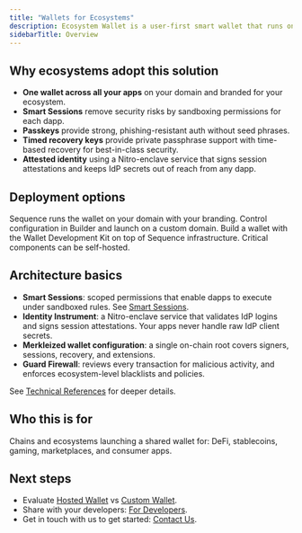 ```yaml
---
title: "Wallets for Ecosystems"
description: Ecosystem Wallet is a user-first smart wallet that runs on your domain and serves all your dapps. It combines passkeys, Smart Sessions, and a merkleized wallet configuration to deliver higher security with less friction.
sidebarTitle: Overview
---
```


## Why ecosystems adopt this solution

- **One wallet across all your apps** on your domain and branded for your ecosystem.
- **Smart Sessions** remove security risks by sandboxing permissions for each dapp.
- **Passkeys** provide strong, phishing-resistant auth without seed phrases.
- **Timed recovery keys** provide private passphrase support with time-based recovery for best-in-class security.
- **Attested identity** using a Nitro-enclave service that signs session attestations and keeps IdP secrets out of reach from any dapp.

## Deployment options

<CardGroup>
  <Card title="Hosted Wallet" href="/solutions/wallets/ecosystems/hosted-wallet">
    Sequence runs the wallet on your domain with your branding. Control configuration in Builder and launch on a custom domain.
  </Card>
  <Card title="Custom Wallet" href="/solutions/wallets/ecosystems/custom-wallet">
    Build a wallet with the Wallet Development Kit on top of Sequence infrastructure. Critical components can be self-hosted.
  </Card>
</CardGroup>

## Architecture basics

- **Smart Sessions**: scoped permissions that enable dapps to execute under sandboxed rules. See [Smart Sessions](/solutions/wallets/ecosystems/smart-sessions).
- **Identity Instrument**: a Nitro-enclave service that validates IdP logins and signs session attestations. Your apps never handle raw IdP client secrets.  
- **Merkleized wallet configuration**: a single on-chain root covers signers, sessions, recovery, and extensions.  
- **Guard Firewall**: reviews every transaction for malicious activity, and enforces ecosystem-level blacklists and policies.

See [Technical References](/solutions/technical-references/overview) for deeper details.

## Who this is for

Chains and ecosystems launching a shared wallet for: DeFi, stablecoins, gaming, marketplaces, and consumer apps.

## Next steps

- Evaluate [Hosted Wallet](/solutions/wallets/ecosystems/hosted-wallet) vs [Custom Wallet](/solutions/wallets/ecosystems/custom-wallet).  
- Share with your developers: [For Developers](/solutions/wallets/developers/overview).
- Get in touch with us to get started: [Contact Us](https://sequence.xyz/contact).
